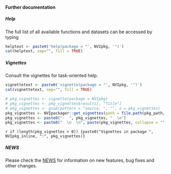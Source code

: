 #### Further documentation
##### Help
The full list of all available functions and datasets can be accessed by typing
``` r
helptext <- paste0('help(package = "', NVIpkg, '")')
cat(helptext, sep="", fill = TRUE)
```

##### Vignettes

Consult the vignettes for task-oriented help.
``` r
vignettetext <- paste0('vignette(package = "', NVIpkg, '")')
cat(vignettetext, sep="", fill = TRUE)
```

```r
# pkg_vignettes <- vignette(package = NVIpkg)
# pkg_vignettes <- pkg_vignettes$results[, "Title"]
# pkg_vignettes <- gsub(pattern = "source, ", "", x = pkg_vignettes)
pkg_vignettes <- NVIpackager::get_vignettes(path = file.path(pkg_path, "vignettes"))
pkg_vignettes <- paste0("-  ", pkg_vignettes, "  \n")
pkg_vignettes <- paste0("  \n  \n", paste(pkg_vignettes, collapse = ""), "  \n")
```

`r if (length(pkg_vignettes > 0)) {paste0("Vignettes in package ", NVIpkg_inline, ":", pkg_vignettes)}`

##### NEWS

Please check the [NEWS](`r  paste0("https://github.com/NorwegianVeterinaryInstitute/", NVIpkg, "/blob/main/NEWS")`) for information on new features, bug fixes and other changes.

